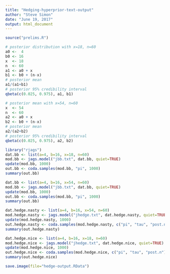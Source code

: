 ```yaml
---
title: "Hedging-hyperprior-text-output"
author: "Steve Simon"
date: "June 19, 2017"
output: html_document
---
```



```r
source("prelims.R")
```

```r
# posterior distribution with x=18, n=60
a0 <-  4
b0 <- 16
x  <- 18
n  <- 60
a1 <- a0 + x
b1 <- b0 + (n-x)
# posterior mean
a1/(a1+b1)
# posterior 95% credibility interval
qbeta(c(0.025, 0.975), a1, b1)

# posterior mean with x=54, n=60
x  <- 54
n  <- 60
a2 <- a0 + x
b2 <- b0 + (n-x)
# posterior mean
a2/(a2+b2)
# posterior 95% credibility interval
qbeta(c(0.025, 0.975), a2, b2)
```

```r
library("rjags")
dat.bb <- list(a=4, b=16, x=18, n=60)
mod.bb <- jags.model("jbb.txt", dat.bb, quiet=TRUE)
update(mod.bb, 1000)
out.bb <- coda.samples(mod.bb, "pi", 1000)
summary(out.bb)
```

```r
dat.bb <- list(a=4, b=16, x=54, n=60)
mod.bb <- jags.model("jbb.txt", dat.bb, quiet=TRUE)
update(mod.bb, 1000)
out.bb <- coda.samples(mod.bb, "pi", 1000)
summary(out.bb)
```

```r
dat.hedge.nasty <- list(a=4, b=16, x=54, n=60)
mod.hedge.nasty <- jags.model("jhedge.txt", dat.hedge.nasty, quiet=TRUE)
update(mod.hedge.nasty, 1000)
out.hedge.nasty <- coda.samples(mod.hedge.nasty, c("pi", "tau", "post.n"), 1000)
summary(out.hedge.nasty)
```

```r
dat.hedge.nice <- list(a=4, b=16, x=18, n=60)
mod.hedge.nice <- jags.model("jhedge.txt", dat.hedge.nice, quiet=TRUE)
update(mod.hedge.nice, 1000)
out.hedge.nice <- coda.samples(mod.hedge.nice, c("pi", "tau", "post.n"), 1000)
summary(out.hedge.nice)
```

```r
save.image(file="hedge-output.RData")
```